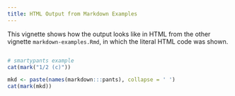```yaml
---
title: HTML Output from Markdown Examples
---
```


<!--
%\VignetteEngine{knitr::knitr}
%\VignetteIndexEntry{HTML Output from Markdown Examples}
-->

This vignette shows how the output looks like in HTML from the other vignette `markdown-examples.Rmd`, in which the literal HTML code was shown.

```r
```

```r
# smartypants example
cat(mark("1/2 (c)"))

mkd <- paste(names(markdown:::pants), collapse = ' ')
cat(mark(mkd))
```
